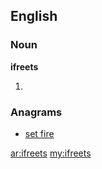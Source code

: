 ==English==

===Noun===
'''ifreets'''

# {{plural of|[[ifreet]]}}

===Anagrams===
* {{alphagram|eefirst}} [[set fire#English|set fire]]

[[ar:ifreets]]
[[my:ifreets]]